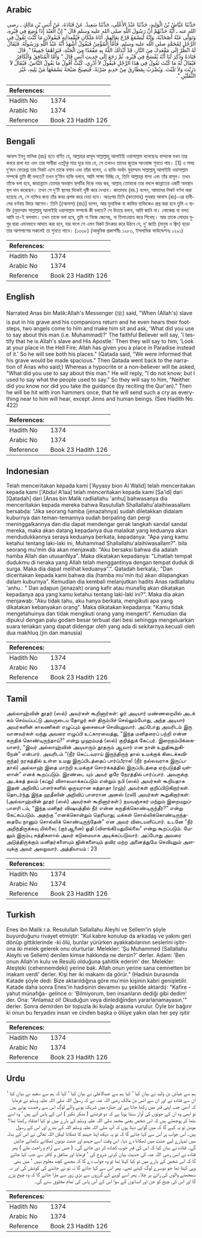 ## Arabic


<div dir="rtl" lang="ar" style={{fontSize:'larger',backgroundColor:'#f8f9fa',padding:20}}>
حَدَّثَنَا عَيَّاشُ بْنُ الْوَلِيدِ، حَدَّثَنَا عَبْدُ الأَعْلَى، حَدَّثَنَا سَعِيدٌ، عَنْ قَتَادَةَ، عَنْ أَنَسِ بْنِ مَالِكٍ ـ رضى الله عنه ـ أَنَّهُ حَدَّثَهُمْ أَنَّ رَسُولَ اللَّهِ صلى الله عليه وسلم قَالَ ‏"‏ إِنَّ الْعَبْدَ إِذَا وُضِعَ فِي قَبْرِهِ، وَتَوَلَّى عَنْهُ أَصْحَابُهُ، وَإِنَّهُ لَيَسْمَعُ قَرْعَ نِعَالِهِمْ، أَتَاهُ مَلَكَانِ فَيُقْعِدَانِهِ فَيَقُولاَنِ مَا كُنْتَ تَقُولُ فِي الرَّجُلِ لِمُحَمَّدٍ صلى الله عليه وسلم‏.‏ فَأَمَّا الْمُؤْمِنُ فَيَقُولُ أَشْهَدُ أَنَّهُ عَبْدُ اللَّهِ وَرَسُولُهُ‏.‏ فَيُقَالُ لَهُ انْظُرْ إِلَى مَقْعَدِكَ مِنَ النَّارِ، قَدْ أَبْدَلَكَ اللَّهُ بِهِ مَقْعَدًا مِنَ الْجَنَّةِ، فَيَرَاهُمَا جَمِيعًا ‏"‏‏.‏ قَالَ قَتَادَةُ وَذُكِرَ لَنَا أَنَّهُ يُفْسَحُ فِي قَبْرِهِ‏.‏ ثُمَّ رَجَعَ إِلَى حَدِيثِ أَنَسٍ قَالَ ‏"‏ وَأَمَّا الْمُنَافِقُ وَالْكَافِرُ فَيُقَالُ لَهُ مَا كُنْتَ تَقُولُ فِي هَذَا الرَّجُلِ فَيَقُولُ لاَ أَدْرِي، كُنْتُ أَقُولُ مَا يَقُولُ النَّاسُ‏.‏ فَيُقَالُ لاَ دَرَيْتَ وَلاَ تَلَيْتَ‏.‏ وَيُضْرَبُ بِمَطَارِقَ مِنْ حَدِيدٍ ضَرْبَةً، فَيَصِيحُ صَيْحَةً يَسْمَعُهَا مَنْ يَلِيهِ، غَيْرَ الثَّقَلَيْنِ ‏"‏‏.‏
</div>
<div style={{backgroundColor:'#f8f9fa',padding:20, marginBottom: 10}}><table> <thead> <tr> <th>References:</th> <th></th> </tr> </thead> <tbody><tr><td>Hadith No</td><td>1374</td></tr><tr><td>Arabic No</td><td>1374</td></tr><tr><td>Reference</td><td>Book 23 Hadith 126</td></tr></tbody></table></div>

## Bengali


<div dir="ltr" lang="bn" style={{fontSize:'larger',backgroundColor:'#f8f9fa',padding:20}}>
আনাস ইবনু মালিক (রাঃ) হতে বর্ণিত যে, আল্লাহর রাসূল সাল্লাল্লাহু আলাইহি ওয়াসাল্লাম বলেছেনঃ বান্দাকে যখন তার কবরে রাখা হয় এবং তার সাথীরা এতটুকু মাত্র দূরে যায় যে, সে তখনও তাদের জুতার আওয়াজ শুনতে পায়। [1] এ সময় দু’জন ফেরেশ্তা তার নিকট এসে তাকে বসান এবং তাঁরা বলেন, এ ব্যক্তি অর্থাৎ মুহাম্মাদ সাল্লাল্লাহু আলাইহি ওয়াসাল্লাম সম্পর্কে তুমি কী বলতে? তখন মু’মিন ব্যক্তি বলবে, আমি সাক্ষ্য দিচ্ছি যে, তিনি আল্লাহ্‌র বান্দা এবং তাঁর রাসূল। তখন তাঁকে বলা হবে, জাহান্নামে তোমার অবস্থান স্থলটির দিকে নযর কর, আল্লাহ্ তোমাকে তার বদলে জান্নাতের একটি অবস্থান স্থল দান করেছেন। তখন সে দু’টি স্থলের দিকেই দৃষ্টি করে দেখবে। কাতাদাহ (রহ.) বলেন, আমাদের নিকট বর্ণনা করা হয়েছে যে, সে ব্যক্তির জন্য তাঁর কবর প্রশস্ত করে দেয়া হবে। অতঃপর তিনি (কাতাদাহ) পুনরায় আনাস (রাঃ)-এর হাদীসের বর্ণনায় ফিরে আসেন। তিনি [(আনাস) (রাঃ)] বলেন, আর মুনাফিক বা কাফির ব্যক্তিকেও প্রশ্ন করা হবে তুমি এ ব্যক্তি (মুহাম্মাদ সাল্লাল্লাহু আলাইহি ওয়াসাল্লাম সম্পর্কে কী বলতে? সে উত্তরে বলবে, আমি জানি না। লোকেরা যা বলত আমি তা-ই বললাম। তখন তাকে বলা হবে, তুমি না নিজে জেনেছ, না তিলাওয়াত করে শিখেছ। আর তাকে লোহার মুগুর দ্বারা এমনভাবে আঘাত করা হবে, যার ফলে সে এমন বিকট চিৎকার করে উঠবে যে, দু’ জাতি (মানুষ ও জ্বিন) ছাড়া তার আশপাশের সকলেই তা শুনতে পাবে। (১৩৩৮) (আধুনিক প্রকাশনীঃ ১২৮৩, ইসলামিক ফাউন্ডেশনঃ ১২৯১)
</div>
<div style={{backgroundColor:'#f8f9fa',padding:20, marginBottom: 10}}><table> <thead> <tr> <th>References:</th> <th></th> </tr> </thead> <tbody><tr><td>Hadith No</td><td>1374</td></tr><tr><td>Arabic No</td><td>1374</td></tr><tr><td>Reference</td><td>Book 23 Hadith 126</td></tr></tbody></table></div>

## English


<div dir="ltr" lang="en" style={{fontSize:'larger',backgroundColor:'#f8f9fa',padding:20}}>
Narrated Anas bin Malik:Allah's Messenger (ﷺ) said, "When (Allah's) slave is put in his grave and his companions return and he even hears their footsteps, two angels come to him and make him sit and ask, 'What did you use to say about this man (i.e. Muhammad)?' The faithful Believer will say, 'I testify that he is Allah's slave and His Apostle.' Then they will say to him, 'Look at your place in the Hell Fire; Allah has given you a place in Paradise instead of it.' So he will see both his places." (Qatada said, "We were informed that his grave would be made spacious." Then Qatada went back to the narration of Anas who said;) Whereas a hypocrite or a non-believer will be asked, "What did you use to say about this man." He will reply, "I do not know; but I used to say what the people used to say." So they will say to him, "Neither did you know nor did you take the guidance (by reciting the Qur'an)." Then he will be hit with iron hammers once, that he will send such a cry as everything near to him will hear, except Jinns and human beings. (See Hadith No. 422)
</div>
<div style={{backgroundColor:'#f8f9fa',padding:20, marginBottom: 10}}><table> <thead> <tr> <th>References:</th> <th></th> </tr> </thead> <tbody><tr><td>Hadith No</td><td>1374</td></tr><tr><td>Arabic No</td><td>1374</td></tr><tr><td>Reference</td><td>Book 23 Hadith 126</td></tr></tbody></table></div>

## Indonesian


<div dir="ltr" lang="id" style={{fontSize:'larger',backgroundColor:'#f8f9fa',padding:20}}>
Telah menceritakan kepada kami ['Ayyasy bion Al Walid] telah menceritakan kepada kami ['Abdul A'laa] telah menceritakan kepada kami [Sa'id] dari [Qatadah] dari [Anas bin Malik radliallahu 'anhu] bahwasanya dia menceritakan kepada mereka bahwa Rasulullah Shallallahu'alaihiwasallam bersabda: "Jika seorang hamba (jenazahnya) sudah diletakkan didalam kuburnya dan teman-temannya sudah berpaling dan pergi meninggalkannya dan dia dapat mendengar gerak langkah sandal sandal mereka, maka akan datang kepadanya dua malaikat yang keduanya akan mendudukkannya seraya keduanya berkata, kepadanya: "Apa yang kamu ketahui tentang laki-laki ini, Muhammad Shallallahu'alaihiwasallam?". bila seorang mu'min dia akan menjawab: "Aku bersaksi bahwa dia adalah hamba Allah dan utusanNya". Maka dikatakan kepadanya: "Lihatlah tempat dudukmu di neraka yang Allah telah menggantinya dengan tempat duduk di surga. Maka dia dapat melihat keduanya".". Qatadah berkata,: "Dan diceritakan kepada kami bahwa dia (hamba mu'min itu) akan dilapangkan dalam kuburnya". Kemudian dia kembali melanjutkan hadits Anas radliallahu 'anhu.: " Dan adapun (jenazah) orang kafir atau munafiq akan dikatakan kepadanya apa yang kamu ketahui tentang laki-laki ini?". Maka dia akan menjawab: "Aku tidak tahu, aku hanya berkata, mengikuti apa yang dikatakan kebanyakan orang". Maka dikatakan kepadanya: "Kamu tidak mengetahuinya dan tidak mengikuti orang yang mengerti". Kemudian dia dipukul dengan palu godam besar terbuat dari besi sehingga mengeluarkan suara teriakan yang dapat didengar oleh yang ada di sekitarnya kecuali oleh dua makhluq (jin dan manusia)
</div>
<div style={{backgroundColor:'#f8f9fa',padding:20, marginBottom: 10}}><table> <thead> <tr> <th>References:</th> <th></th> </tr> </thead> <tbody><tr><td>Hadith No</td><td>1374</td></tr><tr><td>Arabic No</td><td>1374</td></tr><tr><td>Reference</td><td>Book 23 Hadith 126</td></tr></tbody></table></div>

## Tamil


<div dir="ltr" lang="ta" style={{fontSize:'larger',backgroundColor:'#f8f9fa',padding:20}}>
அல்லாஹ்வின் தூதர் (ஸல்) அவர்கள் கூறினார்கள்: ஓர் அடியார் மண்ணறையில் அடக் கம் செய்யப்பட்டு அவருடைய தோழர் கள் திரும்பிச் செல்லும்போது, அந்த அடியார் அவர்களின் காலணிகள் எழுப்பும் ஓசையைச் செவியுறுவார். அப்போது அவரிடம் இரு வானவர்கள் வந்து அவரை எழுப்பி உட்காரவைத்து, “இந்த மனிதரைப் பற்றி என்ன கருதிக் கொண்டிருந்தாய்?” என்று முஹம்மத் (ஸல்) குறித்துக் கேட்பர். இறைநம்பிக்கையாளர், “இவர் அல்லாஹ்வின் அடியாரும் தூதரும் ஆவார் என நான் உறுதிகூறுகிறேன்” என்பார். அவரிடம் “(நீர் கெட்டவராய் இருந்திருந் தால் உமக்குக் கிடைக்கவிருந்த) நரகத்தில் உள்ள உமது இருப்பிடத்தைப் பார்ப்பீராக! (நீர் நல்லவராக இருப்பதால்) அல்லாஹ் இதை மாற்றி உமக்குச் சொர்க்கத்தில் இருப்பிடத்தை ஏற்படுத்தி யுள்ளான்” எனக் கூறப்படும். இரண்டை யும் அவர் ஒரே நேரத்தில் பார்ப்பார். அவருக்கு அடக்கத் தலம் (கப்று) விசாலமாக்கப்படும் என்றும் நபி (ஸல்) அவர்கள் கூறியதாக இதன் அறிவிப் பாளர்களில் ஒருவரான கத்தாதா (ரஹ்) அவர்கள் குறிப்பிடுகிறார்கள். தொடர்ந்து இந்த ஹதீஸின் அறிவிப் பாளரான அனஸ் (ரலி) அவர்கள் கூறுகிறார்கள்: (அல்லாஹ்வின் தூதர் (ஸல்) அவர்கள் கூறினார்கள்:) நயவஞ்சகர் மற்றும் இறைமறுப்பாளரி டம், “இந்த மனிதர் விஷயத்தில் நீர் என்ன கருதிக்கொண்டிருந்தீர்?” என்று கேட்கப்படும். அதற்கு “எனக்கொன்றும் தெரியாது; மக்கள் சொல்லிக்கொண்டிருந்ததையே நானும் சொல்லிக் கொண்டிருந்தேன்” என அவர் விடையளிப்பார். உடனே “நீர் அறிந்திருக்கவு மில்லை; (குர்ஆனை) ஓதி (விளங்கி)யதுமில்லை” என்று கூறப்படும். மேலும் இரும்பு சுத்திகளால் அவர் கடுமையாக அடிக்கப்படுவார். அப்போது அவரை அடுத்திருக்கும் மனிதர்களையும் ஜின்களையும் தவிர மற்ற அனைத்துமே செவியுறும் அளவுக்கு அவர் அலறுவார். அத்தியாயம் : 23
</div>
<div style={{backgroundColor:'#f8f9fa',padding:20, marginBottom: 10}}><table> <thead> <tr> <th>References:</th> <th></th> </tr> </thead> <tbody><tr><td>Hadith No</td><td>1374</td></tr><tr><td>Arabic No</td><td>1374</td></tr><tr><td>Reference</td><td>Book 23 Hadith 126</td></tr></tbody></table></div>

## Turkish


<div dir="ltr" lang="tr" style={{fontSize:'larger',backgroundColor:'#f8f9fa',padding:20}}>
Enes ibn Malik r.a. Resulullah Sallallahu Aleyhi ve Sellem'in şöyle buyurduğunu rivayet etmiştir: "Kul kabre konulup da arkadaş ve yakını geri dönüp gittiklerinde -ki ölü, bunlar yürürken ayakkabılarının seslerini işitir- ona iki melek gelerek onu oturturlar. Melekler: 'Şu Muhammed (Sallallahu Aleyhi ve Sellem) denilen kimse hakkında ne dersin?' derler. Adam: 'Ben onun Allah'ın kulu ve Resulü olduğuna şahitlik ederim' der. Melekler: Ateşteki (cehennemdeki) yerine bak. Allah onun yerine sana cemnetten bir makam verdi' derler. Kişi her iki makamı da görür." (Hadisin burasında Katade şöyle dedi: Bize aktarıldığına göre mu'min kişinin kabri genişletilir. Katade daha sonra Enes'in hadisinin devamını şu şekilde aktardı): "Kafire -yahut münafığa- gelince o: 'Bilmiyorum, ben insanların dediği gibi dedim' der. Ona: "Anlamaz ol! Okuduğun veya dinlediğinden yararlanamayasın.'" derler. Sonra demirden bir topuzla iki kulağı arasına vurulur. Öyle bir bağırır ki onun bu feryadını insan ve cinden başka o ölüye yakın olan her şey işitir
</div>
<div style={{backgroundColor:'#f8f9fa',padding:20, marginBottom: 10}}><table> <thead> <tr> <th>References:</th> <th></th> </tr> </thead> <tbody><tr><td>Hadith No</td><td>1374</td></tr><tr><td>Arabic No</td><td>1374</td></tr><tr><td>Reference</td><td>Book 23 Hadith 126</td></tr></tbody></table></div>

## Urdu


<div dir="rtl" lang="ur" style={{fontSize:'larger',backgroundColor:'#f8f9fa',padding:20}}>
ہم سے عیاش بن ولید نے بیان کیا ‘ کہا ہم سے عبدالاعلیٰ نے بیان کیا ‘ کہا کہ ہم سے سعید نے بیان کیا ‘ ان سے قتادہ نے اور ان سے انس بن مالک رضی اللہ عنہ نے کہ رسول اللہ صلی اللہ علیہ وسلم نے فرمایا کہ آدمی جب اپنی قبر میں رکھا جاتا ہے اور جنازہ میں شریک ہونے والے لوگ اس سے رخصت ہوتے ہیں تو ابھی وہ ان کے جوتوں کی آواز سنتا ہوتا ہے کہ دو فرشتے ( منکر نکیر ) اس کے پاس آتے ہیں ‘ وہ اسے بٹھا کر پوچھتے ہیں کہ اس شخص یعنی محمد صلی اللہ علیہ وسلم کے بارے میں تو کیا اعتقاد رکھتا تھا؟ مومن تو یہ کہے گا کہ میں گواہی دیتا ہوں کہ آپ صلی اللہ علیہ وسلم اللہ کے بندے اور اس کے رسول ہیں۔ اس جواب پر اس سے کہا جائے گا کہ تو یہ دیکھ اپنا جہنم کا ٹھکانا لیکن اللہ تعالیٰ نے اس کے بدلہ میں تمہارے لیے جنت میں ٹھکانا دے دیا۔ اس وقت اسے جہنم اور جنت دونوں ٹھکانے دکھائے جائیں گے۔ قتادہ نے بیان کیا کہ اس کی قبر خوب کشادہ کر دی جائے گی۔ ( جس سے آرام و راحت ملے ) پھر قتادہ نے انس رضی اللہ عنہ کی حدیث بیان کرنی شروع کی ‘ فرمایا اور منافق و کافر سے جب کہا جائے گا کہ اس شخص کے بارے میں تو کیا کہتا تھا تو وہ جواب دے گا کہ مجھے کچھ معلوم نہیں ‘ میں بھی وہی کہتا تھا جو دوسرے لوگ کہتے تھے۔ پھر اس سے کہا جائے گا نہ تو نے جاننے کی کوشش کی اور نہ سمجھنے والوں کی رائے پر چلا۔ پھر اسے لوہے کے گرزوں سے بڑی زور سے مارا جائے گا کہ وہ چیخ پڑے گا اور اس کی چیخ کو جن اور انسانوں کے سوا اس کے آس پاس کی تمام مخلوق سنے گی۔
</div>
<div style={{backgroundColor:'#f8f9fa',padding:20, marginBottom: 10}}><table> <thead> <tr> <th>References:</th> <th></th> </tr> </thead> <tbody><tr><td>Hadith No</td><td>1374</td></tr><tr><td>Arabic No</td><td>1374</td></tr><tr><td>Reference</td><td>Book 23 Hadith 126</td></tr></tbody></table></div>
